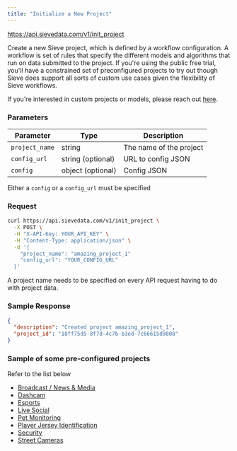 ```yaml
---
title: "Initialize a New Project"
---
```



<Request method="POST">https://api.sievedata.com/v1/init_project</Request>

Create a new Sieve project, which is defined by a workflow configuration. A workflow is set of rules that specify the different models and algorithms that run on data submitted to the project. If you're using the public free trial, you'll have a constrained set of preconfigured projects to try out though Sieve does support all sorts of custom use cases given the flexibility of Sieve workflows.

If you're interested in custom projects or models, please reach out [here](https://docs.google.com/forms/d/e/1FAIpQLScXC2lotHC_9PTgYyqzJUsPgfeU2W5sii7sEWcQB1kfNGKQxw/viewform).

### Parameters

| Parameter | Type | Description |
| ---- | ----- | ---- |
| `project_name` | string | The name of the project |
| `config_url` | string (optional) | URL to config JSON |
| `config` | object (optional) | Config JSON |

<TipInfo>Either a `config` or a `config_url` must be specified</TipInfo>

### Request

```bash Terminal
curl https://api.sievedata.com/v1/init_project \
  -X POST \
  -H "X-API-Key: YOUR_API_KEY" \
  -H "Content-Type: application/json" \
  -d '{
    "project_name": "amazing_project_1"
    "config_url": "YOUR_CONFIG_URL"
  }'
```
<TipInfo>A project name needs to be specified on every API request having to do with project data.</TipInfo>

### Sample Response

```json
{
  "description": "Created project amazing_project_1",
  "project_id": "18ff75d5-8f7d-4c7b-b3ed-7c66615d9808"
}
```

### Sample of some pre-configured projects

Refer to the list below

- [Broadcast / News & Media](https://storage.googleapis.com/sieve-preconfigured-projects/configs/broadcast-news-media.json)
- [Dashcam](https://storage.googleapis.com/sieve-preconfigured-projects/configs/dashcam.json)
- [Esports](https://storage.googleapis.com/sieve-preconfigured-projects/configs/esports.json)
- [Live Social](https://storage.googleapis.com/sieve-preconfigured-projects/configs/live-social.json)
- [Pet Monitoring](https://storage.googleapis.com/sieve-preconfigured-projects/configs/pet-monitoring.json)
- [Player Jersey Identification](https://storage.googleapis.com/sieve-preconfigured-projects/configs/player-identification.json)
- [Security](https://storage.googleapis.com/sieve-preconfigured-projects/configs/security.json)
- [Street Cameras](https://storage.googleapis.com/sieve-preconfigured-projects/configs/street-cams.json)